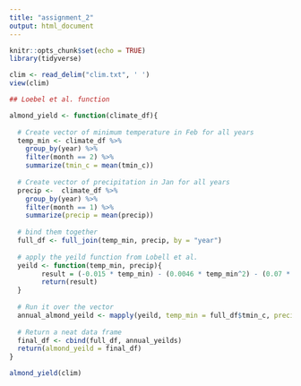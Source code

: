 ```yaml
---
title: "assignment_2"
output: html_document
---
```


```r
knitr::opts_chunk$set(echo = TRUE)
library(tidyverse)
```

```r
clim <- read_delim("clim.txt", ' ')
view(clim)
```


```r
## Loebel et al. function

almond_yield <- function(climate_df){
  
  # Create vector of minimum temperature in Feb for all years
  temp_min <- climate_df %>% 
    group_by(year) %>% 
    filter(month == 2) %>% 
    summarize(tmin_c = mean(tmin_c))
  
  # Create vector of precipitation in Jan for all years
  precip <-  climate_df %>% 
    group_by(year) %>% 
    filter(month == 1) %>% 
    summarize(precip = mean(precip))
  
  # bind them together
  full_df <- full_join(temp_min, precip, by = "year")
  
  # apply the yeild function from Lobell et al.
  yeild <- function(temp_min, precip){
        result = (-0.015 * temp_min) - (0.0046 * temp_min^2) - (0.07 * precip) + (0.0043 * precip^2) + 0.28
        return(result)
  }
  
  # Run it over the vector
  annual_almond_yeild <- mapply(yeild, temp_min = full_df$tmin_c, precip = full_df$precip)
  
  # Return a neat data frame
  final_df <- cbind(full_df, annual_yeilds)
  return(almond_yeild = final_df)
}

almond_yield(clim)

```

